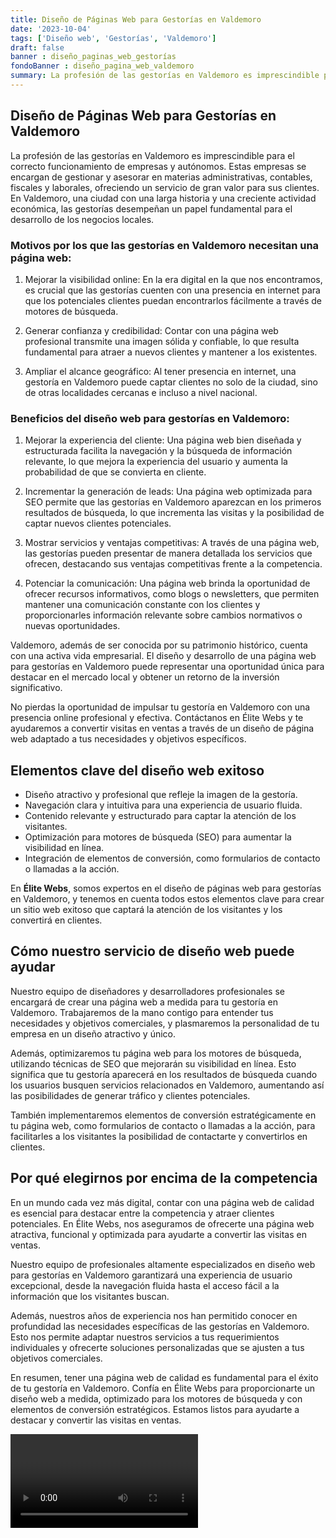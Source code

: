 ```yaml
---
title: Diseño de Páginas Web para Gestorías en Valdemoro
date: '2023-10-04'
tags: ['Diseño web', 'Gestorías', 'Valdemoro']
draft: false
banner : diseño_paginas_web_gestorías
fondoBanner : diseño_pagina_web_valdemoro
summary: La profesión de las gestorías en Valdemoro es imprescindible para el correcto funcionamiento de empresas y autónomos. Estas empresas se encargan de gestionar y asesorar en materias administrativas, contables, fiscales y laborales, ofreciendo un servicio de gran valor para sus clientes. En Valdemoro, una ciudad con una larga historia y una creciente actividad económica, las gestorías desempeñan un papel fundamental para el desarrollo de los negocios locales.
---
```


## Diseño de Páginas Web para Gestorías en Valdemoro

La profesión de las gestorías en Valdemoro es imprescindible para el correcto funcionamiento de empresas y autónomos. Estas empresas se encargan de gestionar y asesorar en materias administrativas, contables, fiscales y laborales, ofreciendo un servicio de gran valor para sus clientes. En Valdemoro, una ciudad con una larga historia y una creciente actividad económica, las gestorías desempeñan un papel fundamental para el desarrollo de los negocios locales.

### Motivos por los que las gestorías en Valdemoro necesitan una página web:

1. Mejorar la visibilidad online: En la era digital en la que nos encontramos, es crucial que las gestorías cuenten con una presencia en internet para que los potenciales clientes puedan encontrarlos fácilmente a través de motores de búsqueda.

2. Generar confianza y credibilidad: Contar con una página web profesional transmite una imagen sólida y confiable, lo que resulta fundamental para atraer a nuevos clientes y mantener a los existentes.

3. Ampliar el alcance geográfico: Al tener presencia en internet, una gestoría en Valdemoro puede captar clientes no solo de la ciudad, sino de otras localidades cercanas e incluso a nivel nacional.

### Beneficios del diseño web para gestorías en Valdemoro:

1. Mejorar la experiencia del cliente: Una página web bien diseñada y estructurada facilita la navegación y la búsqueda de información relevante, lo que mejora la experiencia del usuario y aumenta la probabilidad de que se convierta en cliente.

2. Incrementar la generación de leads: Una página web optimizada para SEO permite que las gestorías en Valdemoro aparezcan en los primeros resultados de búsqueda, lo que incrementa las visitas y la posibilidad de captar nuevos clientes potenciales.

3. Mostrar servicios y ventajas competitivas: A través de una página web, las gestorías pueden presentar de manera detallada los servicios que ofrecen, destacando sus ventajas competitivas frente a la competencia.

4. Potenciar la comunicación: Una página web brinda la oportunidad de ofrecer recursos informativos, como blogs o newsletters, que permiten mantener una comunicación constante con los clientes y proporcionarles información relevante sobre cambios normativos o nuevas oportunidades.

Valdemoro, además de ser conocida por su patrimonio histórico, cuenta con una activa vida empresarial. El diseño y desarrollo de una página web para gestorías en Valdemoro puede representar una oportunidad única para destacar en el mercado local y obtener un retorno de la inversión significativo.

No pierdas la oportunidad de impulsar tu gestoría en Valdemoro con una presencia online profesional y efectiva. Contáctanos en Élite Webs y te ayudaremos a convertir visitas en ventas a través de un diseño de página web adaptado a tus necesidades y objetivos específicos.

<GifSeo />

<Cta />

## Elementos clave del diseño web exitoso

- Diseño atractivo y profesional que refleje la imagen de la gestoría.
- Navegación clara y intuitiva para una experiencia de usuario fluida.
- Contenido relevante y estructurado para captar la atención de los visitantes.
- Optimización para motores de búsqueda (SEO) para aumentar la visibilidad en línea.
- Integración de elementos de conversión, como formularios de contacto o llamadas a la acción.

En **Élite Webs**, somos expertos en el diseño de páginas web para gestorías en Valdemoro, y tenemos en cuenta todos estos elementos clave para crear un sitio web exitoso que captará la atención de los visitantes y los convertirá en clientes.

## Cómo nuestro servicio de diseño web puede ayudar

Nuestro equipo de diseñadores y desarrolladores profesionales se encargará de crear una página web a medida para tu gestoría en Valdemoro. Trabajaremos de la mano contigo para entender tus necesidades y objetivos comerciales, y plasmaremos la personalidad de tu empresa en un diseño atractivo y único.

Además, optimizaremos tu página web para los motores de búsqueda, utilizando técnicas de SEO que mejorarán su visibilidad en línea. Esto significa que tu gestoría aparecerá en los resultados de búsqueda cuando los usuarios busquen servicios relacionados en Valdemoro, aumentando así las posibilidades de generar tráfico y clientes potenciales.

También implementaremos elementos de conversión estratégicamente en tu página web, como formularios de contacto o llamadas a la acción, para facilitarles a los visitantes la posibilidad de contactarte y convertirlos en clientes.

## Por qué elegirnos por encima de la competencia

En un mundo cada vez más digital, contar con una página web de calidad es esencial para destacar entre la competencia y atraer clientes potenciales. En Élite Webs, nos aseguramos de ofrecerte una página web atractiva, funcional y optimizada para ayudarte a convertir las visitas en ventas.

Nuestro equipo de profesionales altamente especializados en diseño web para gestorías en Valdemoro garantizará una experiencia de usuario excepcional, desde la navegación fluida hasta el acceso fácil a la información que los visitantes buscan.

Además, nuestros años de experiencia nos han permitido conocer en profundidad las necesidades específicas de las gestorías en Valdemoro. Esto nos permite adaptar nuestros servicios a tus requerimientos individuales y ofrecerte soluciones personalizadas que se ajusten a tus objetivos comerciales.

En resumen, tener una página web de calidad es fundamental para el éxito de tu gestoría en Valdemoro. Confía en Élite Webs para proporcionarte un diseño web a medida, optimizado para los motores de búsqueda y con elementos de conversión estratégicos. Estamos listos para ayudarte a destacar y convertir las visitas en ventas.

<Video />

<CtaBot job='Gestorías' city='Valdemoro'/>

<Gmaps query='Valdemoro+españa+maps' />
